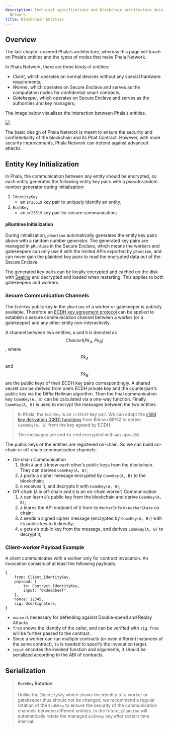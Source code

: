 ```yaml
---
description: Technical specifications and blockchain architecture details for Phala
  Network.
title: Blockchain Entities
---
```



## Overview <a href="#overview" id="overview"></a>

The last chapter covered Phala’s architecture, whereas this page will touch on Phala’s entities and the types of nodes that make Phala Network.

In Phala Network, there are three kinds of entities:

* _Client_, which operates on normal devices without any special hardware requirements;
* _Worker_, which operates on Secure Enclave and serves as the computation nodes for confidential smart contracts;
* _Gatekeeper_, which operates on Secure Enclave and serves as the authorities and key managers;

The image below visualizes the interaction between Phala’s entities.

<Frame>
    <img src="/images/phala-design.png" />
</Frame>

The basic design of Phala Network is meant to ensure the security and confidentiality of the blockchain and its Phat Contract. However, with more security improvements, Phala Network can defend against advanced attacks.

## Entity Key Initialization <a href="#entity-key-initialization" id="entity-key-initialization"></a>

In Phala, the communication between any entity should be encrypted, so each entity generates the following entity key pairs with a pseudorandom number generator during initialization:

1. `IdentityKey`
   * an `sr25519` key pair to uniquely identify an entity;
2. `EcdhKey`
   * an `sr25519` key pair for secure communication;

#### pRuntime Initialization <a href="#pruntime-initialization" id="pruntime-initialization"></a>

During initialization, `pRuntime` automatically generates the entity key pairs above with a random number generator. The generated key pairs are managed in `pRuntime` in the Secure Enclave, which means the workers and gatekeepers can only use it with the limited APIs exported by `pRuntime`, and can never gain the plaintext key pairs to read the encrypted data out of the Secure Enclave.

The generated key pairs can be locally encrypted and cached on the disk with [Sealing](https://sgx101.gitbook.io/sgx101/sgx-bootstrap/sealing) and decrypted and loaded when restarting. This applies to both gatekeepers and workers.

### Secure Communication Channels <a href="#secure-communication-channels" id="secure-communication-channels"></a>

The `EcdhKey` public key in the `pRuntime` of a worker or gatekeeper is publicly available. Therefore an [ECDH key agreement protocol](https://wiki.openssl.org/index.php/Elliptic\_Curve\_Diffie\_Hellman) can be applied to establish a secure communication channel between a worker (or a gatekeeper) and any other entity non-interactively.

A channel between two entities, `A` and `B` is denoted as $$Channel(Pk_A, Pk_B)$$, where $$Pk_A$$ and $$Pk_B$$ are the public keys of their ECDH key pairs correspondingly. A shared secret can be derived from one’s ECDH private key and the counterpart’s public key via the Diffie Hellman algorithm. Then the final communication key `CommKey(A, B)` can be calculated via a one-way function. Finally, `CommKey(A, B)` is used to encrypt the messages between the two entities.

> In Khala, the `EcdhKey` is an `sr25519` key pair. We can adopt the [child key derivation (CKD) functions](https://github.com/bitcoin/bips/blob/master/bip-0032.mediawiki#child-key-derivation-ckd-functions) from Bitcoin BIP32 to derive `CommKey(A, B)` from the key agreed by ECDH.
>
> The messages are end-to-end encrypted with `aes-gcm-256`.

The public keys of the entities are registered on-chain. So we can build on-chain or off-chain communication channels:

* On-chain Communication
  1. Both `A` and `B` know each other’s public keys from the blockchain. They can derives `CommKey(A, B)`;
  2. `A` posts a cipher message encrypted by `CommKey(A, B)` to the blockchain;
  3. `B` receives it, and decrypts it with `CommKey(A, B)`;
* Off-chain (`A` is off-chain and `B` is an on-chain worker) Communication
  1. `A` can learn `B`’s public key from the blockchain and derive `CommKey(A, B)`;
  2. `A` learns the API endpoint of `B` from its `WorkerInfo` in `WorkerState` on chain;
  3. `A` sends a signed cipher message (encrypted by `CommKey(A, B)`) with its public key to `B` directly;
  4. `B` gets `A`’s public key from the message, and derives `CommKey(A, B)` to decrypt it;

### Client-worker Payload Example <a href="#client-worker-payload-example" id="client-worker-payload-example"></a>

A client communicates with a worker only for contract invocation. An invocation consists of at least the following payloads.

```
{
    from: Client_IdentityKey,
    payload: {
        to: Contract_IdentityKey,
        input: "0xdeadbeef",
    },
    nonce: 12345,
    sig: UserSignature,
}
```

* `nonce` is necessary for defending against Double-spend and Replay Attacks.
* `from` shows the identity of the caller, and can be verified with `sig`. `from` will be further passed to the contract.
* Since a worker can run multiple contracts (or even different instances of the same contract), `to` is needed to specify the invocation target.
* `input` encodes the invoked function and arguments, it should be serialized according to the ABI of contracts.

## Serialization <a href="#serialization" id="serialization"></a>

> #### `EcdhKey` Rotation <a href="#ecdhkey-rotation" id="ecdhkey-rotation"></a>
>
> Unlike the `IdentityKey` which shows the identity of a worker or gatekeeper thus should not be changed, we recommend a regular rotation of the `EcdhKey` to ensure the security of the communication channels between different entities. In the future, `pRuntime` will automatically rotate the managed `EcdhKey` key after certain time interval.
